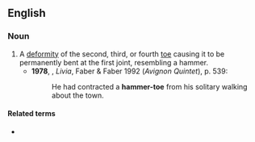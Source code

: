 ==English==
{{wikipedia}}

===Noun===
{{en-noun|head=[[hammer]] [[toe]]}}

# A [[deformity]] of the second, third, or fourth [[toe]] causing it to be permanently bent at the first joint, resembling a hammer.
#* '''1978''', {{w|Lawrence Durrell}}, ''Livia'', Faber & Faber 1992 (''Avignon Quintet''), p. 539:
#*: He had contracted a '''hammer-toe''' from his solitary walking about the town.

====Related terms====
* {{l|en|mallet toe}}